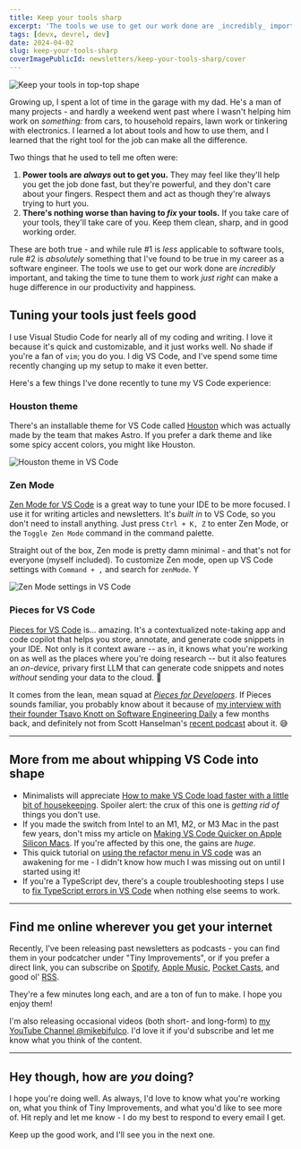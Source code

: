 ```yaml
---
title: Keep your tools sharp
excerpt: 'The tools we use to get our work done are _incredibly_ important, and taking the time to tune them to work _just right_ can make a huge difference in our productivity and happiness.'
tags: [devx, devrel, dev]
date: 2024-04-02
slug: keep-your-tools-sharp
coverImagePublicId: newsletters/keep-your-tools-sharp/cover
---
```


<Image
  publicId="newsletters/keep-your-tools-sharp/cover"
  alt="Keep your tools in top-top shape"
/>

Growing up, I spent a lot of time in the garage with my dad. He's a man of many projects - and hardly a weekend went past where I wasn't helping him work on _something:_ from cars, to household repairs, lawn work or tinkering with electronics. I learned a lot about tools and how to use them, and I learned that the right tool for the job can make all the difference.

Two things that he used to tell me often were:

1. **Power tools are _always_ out to get you.** They may feel like they'll help you get the job done fast, but they're powerful, and they don't care about your fingers. Respect them and act as though they're always trying to hurt you.
2. **There's nothing worse than having to _fix_ your tools.** If you take care of your tools, they'll take care of you. Keep them clean, sharp, and in good working order.

These are both true - and while rule #1 is _less_ applicable to software tools, rule #2 is _absolutely_ something that I've found to be true in my career as a software engineer. The tools we use to get our work done are _incredibly_ important, and taking the time to tune them to work _just right_ can make a huge difference in our productivity and happiness.

## Tuning your tools just feels good

I use Visual Studio Code for nearly all of my coding and writing. I love it because it's quick and customizable, and it just works well. No shade if you're a fan of `vim`; you do you. I dig VS Code, and I've spend some time recently changing up my setup to make it even better.

Here's a few things I've done recently to tune my VS Code experience:

### Houston theme

There's an installable theme for VS Code called [Houston](https://marketplace.visualstudio.com/items?itemName=justusadam.language-houston-theme) which was actually made by the team that makes Astro. If you prefer a dark theme and like some spicy accent colors, you might like Houston.

<Image
  publicId="newsletters/keep-your-tools-sharp/houston-theme"
  alt="Houston theme in VS Code"
  caption="Now that's a delicious-looking theme."
/>

### Zen Mode

[Zen Mode for VS Code](https://code.visualstudio.com/docs/getstarted/userinterface#_zen-mode) is a great way to tune your IDE to be more focused. I use it for writing articles and newsletters. It's _built in_ to VS Code, so you don't need to install anything. Just press `Ctrl + K, Z` to enter Zen Mode, or the `Toggle Zen Mode` command in the command palette.

Straight out of the box, Zen mode is pretty damn minimal - and that's not for everyone (myself included). To customize Zen mode, open up VS Code settings with `Command + ,` and search for `zenMode`. Y

<Image
  publicId="newsletters/keep-your-tools-sharp/zen-mode-settings"
  alt="Zen Mode settings in VS Code"
  caption="I like to use the Center Layout setting for writing articles and newsletters."
/>

### Pieces for VS Code

[Pieces for VS Code](https://marketplace.visualstudio.com/items?itemName=MeshIntelligentTechnologiesInc.pieces-vscode) is... amazing. It's a contextualized note-taking app and code copilot that helps you store, annotate, and generate code snippets in your IDE. Not only is it context aware -- as in, it knows what you're working on as well as the places where you're doing research -- but it also features an _on-device,_ privary first LLM that can generate code snippets and notes _without_ sending your data to the cloud. 🤯

It comes from the lean, mean squad at [_Pieces for Developers_](https://pieces.app/). If Pieces sounds familiar, you probably know about it because of [my interview with their founder Tsavo Knott on Software Engineering Daily](https://softwareengineeringdaily.com/2023/10/25/building-pieces-app-and-the-future-of-developer-productivity-with-tsavo-knott/) a few months back, and definitely not from Scott Hanselman's [recent podcast](https://hanselminutes.com/913/redefining-developer-workflow-with-piecesapps-tsavo-knott) about it. 😅

---

## More from me about whipping VS Code into shape

- Minimalists will appreciate [How to make VS Code load faster with a little bit of housekeeping](https://mikebifulco.com/posts/make-vs-code-load-faster-by-removing-extensions). Spoiler alert: the crux of this one is _getting rid of_ things you don't use.
- If you made the switch from Intel to an M1, M2, or M3 Mac in the past few years, don't miss my article on [Making VS Code Quicker on Apple Silicon Macs](https://mikebifulco.com/posts/make-vs-code-load-faster-mac-apple-silicon). If you're affected by this one, the gains are _huge_.
- This quick tutorial on [using the refactor menu in VS code](https://mikebifulco.com/posts/refactoring-typescript-react-components-vscode) was an awakening for me - I didn't know how much I was missing out on until I started using it!
- If you're a TypeScript dev, there's a couple troubleshooting steps I use to [fix TypeScript errors in VS Code](https://mikebifulco.com/posts/typescript-vscode-error-fix-last-resort) when nothing else seems to work.

---

## Find me online wherever you get your internet

Recently, I've been releasing past newsletters as podcasts - you can find them in your podcatcher under "Tiny Improvements", or if you prefer a direct link, you can subscribe on [Spotify](https://open.spotify.com/show/0H7r0j7q6RXzSie6AbMDwj), [Apple Music](https://podcasts.apple.com/us/podcast/tiny-improvements/id1577037667?uo=4), [Pocket Casts](https://pca.st/itunes/1577037667), and good ol' [RSS](https://feeds.transistor.fm/tiny-improvements).

They're a few minutes long each, and are a ton of fun to make. I hope you enjoy them!

I'm also releasing occasional videos (both short- and long-form) to [my YouTube Channel @mikebifulco](https://youtube.com/@mikebifulco?sub_confirmation=1). I'd love it if you'd subscribe and let me know what you think of the content.

---

## Hey though, how are _you_ doing?

I hope you're doing well. As always, I'd love to know what you're working on, what you think of Tiny Improvements, and what you'd like to see more of. Hit reply and let me know - I do my best to respond to every email I get.

Keep up the good work, and I'll see you in the next one.
